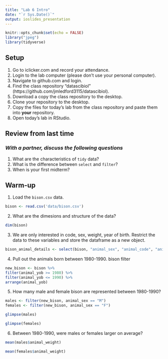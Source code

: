 ```yaml
---
title: "Lab 6 Intro"
date: "`r Sys.Date()`"
output: ioslides_presentation
---
```


```r
knitr::opts_chunk$set(echo = FALSE)
library("jpeg")
library(tidyverse)
```

## Setup
1. Go to iclicker.com and record your attendance.
2. Login to the lab computer (please don't use your personal computer).  
3. Navigate to github.com and login.  
4. Find the class repository "datascibiol" (https://github.com/jmledford3115/datascibiol).  
5. Download a copy the class repository to the desktop.  
6. Clone your repository to the desktop.  
7. Copy the files for today's lab from the class repository and paste them into **your** repository.  
8. Open today's lab in RStudio.  

## Review from last time
### *With a partner, discuss the following questions*
1. What are the characteristics of `tidy` data?  
2. What is the difference between `select` and `filter`?  
3. When is your first midterm?  

## Warm-up
1. Load the `bison.csv` data.
```r
bison <- read.csv('data/bison.csv')
```

2. What are the dimesions and structure of the data?

```r
dim(bison)
```

3. We are only interested in code, sex, weight, year of birth. Restrict the data to these variables and store the dataframe as a new object.
```r
bison_animal_details <- select(bison, "animal_sex", "animal_code", "animal_weight", "animal_yob")
```


4. Pull out the animals born between 1980-1990.
bison filter

```r
new_bison <- bison %>%
filter(animal_yob >= 1980) %>% 
filter(animal_yob <= 1990) %>% 
arrange(animal_yob)
```
 

5. How many male and female bison are represented between 1980-1990?

```r
males <- filter(new_bison, animal_sex == "M")
females <- filter(new_bison, animal_sex == "F")

glimpse(males)

```
```r
glimpse(females)
```

6. Between 1980-1990, were males or females larger on average?

```r
mean(males$animal_weight)
```

```r
mean(females$animal_weight)
```

